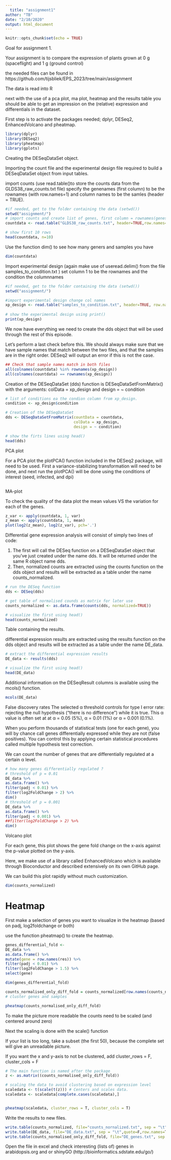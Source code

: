 ---
  title: "assignment1"
author: "TB"
date: "2/10/2020"
output: html_document
---
  
```{r setup, include=FALSE}
knitr::opts_chunk$set(echo = TRUE)
```


Goal for assignment 1.

Your assignment is to compare the expression of plants grown at 0 g (spaceflight) and 1 g (ground control)


the needed files can be found in https://github.com/tijsbliek/EPS_2023/tree/main/assignment

The data is read into R


next with the use of a pca plot, ma plot, heatmap and the results table you should be able to get an impression on the (relative) expression and differentials in the dataset. 


First step is to activate the packages needed; dplyr, DESeq2, EnhancedVolcano and pheatmap.

```{r}
library(dplyr)
library(DESeq2)
library(pheatmap)
library(gplots)
```




Creating the DESeqDataSet object.

Importing the count file and the experimental design file required to build a DESeqDataSet object from input tables.


import counts (use read.table()to store the counts data from the GLDS38_raw_counts.txt file) 
specify the genenames (first column) to be the rownames (with row.names=1) and column names to be the samles (header = TRUE).

```{r}
#if needed, get to the folder containing the data (setwd())
setwd("assignment/")
# import counts and create list of genes, first column = rownames(genes), first row is the column names (samples)
countdata <- read.table("GLDS38_raw_counts.txt", header=TRUE,row.names=1,stringsAsFactors = F, check.names = F)

# show first 10 rows
head(countdata, n=10)


```

Use the function dim() to see how many geners and samples you have

```{r}
dim(countdata)
```



Import experimental design (again make use of useread.delim() from the file samples_to_condition.txt )
set column 1 to be the rownames and the condition the columnnames


```{r}

#if needed, get to the folder containing the data (setwd())
setwd("assignment/")

#import experimental design change col names
xp_design <- read.table("samples_to_condition.txt", header=TRUE, row.names=1, stringsAsFactors = F, check.names = F)
 
# show the experimental design using print()
print(xp_design)

```



We now have everything we need to create the dds object that will be used through the rest of this episode.

Let’s perform a last check before this. We should always make sure that we have sample names that match between the two files, and that the samples are in the right order. DESeq2 will output an error if this is not the case.

```{r}


## Check that sample names match in both files
all(colnames(countdata) %in% rownames(xp_design))
all(colnames(countdata) == rownames(xp_design))


```



Creation of the DESeqDataSet (dds)
function is DESeqDataSetFromMatrix() with the arguments: colData = xp_design and design = ~ condition

```{r}

# list of conditions ea the condion column from xp_design.
condition <- xp_design$condition

# Creation of the DESeqDataSet
dds <- DESeqDataSetFromMatrix(countData = countdata, 
                              colData = xp_design, 
                              design = ~ condition)

# show the firts lines using head()
head(dds)
```



PCA plot

For a PCA plot the plotPCA() function included in the DESeq2 package, will need to be used.
First a variance-stabilizing transformation will need to be done, and next run the plotPCA() will be done using the conditions of interest (seed, infected, and dpi) 


```{r}

```






MA-plot

To check the quality of the data plot the mean values VS the variation for each of the genes.


```{r}

z_var <- apply(countdata, 1, var)
z_mean <- apply(countdata, 1, mean)
plot(log2(z_mean), log2(z_var), pch='.')


```


Differential gene expression analysis will consist of simply two lines of code:

1.  The first will call the DESeq function on a DESeqDataSet object that you’ve just created under the name dds. It will be returned under the same R object name dds.
2.  Then, normalized counts are extracted using the counts function on the dds object and results will be extracted as a table under the name counts_normalized.

```{r}
# run the DESeq function
dds <- DESeq(dds)

# get table of normalised counds as matrix for later use
counts_normalized <- as.data.frame(counts(dds, normalized=TRUE))

# visualize the first using head()
head(counts_normalized)
```


Table containing the results.

differential expression results are extracted using the results function on the dds object and results will be extracted as a table under the name DE_data.

```{r}
# extract the differential expression results
DE_data <- results(dds)  

# visualize the first using head()
head(DE_data)

```


Additional information on the DESeqResult columns is available using the mcols() function.
```{r}
mcols(DE_data)
```


False discovery rates
The selected α threshold controls for type I error rate: rejecting the null hypothesis (“there is no difference”) while it is true. This α value is often set at at α = 0.05 (5%), α = 0.01 (1%) or α = 0.001 (0.1%).

When you perform thousands of statistical tests (one for each gene), you will by chance call genes differentially expressed while they are not (false positives). You can control this by applying certain statistical procedures called multiple hypothesis test correction.

We can count the number of genes that are differentially regulated at a certain α level.


```{r}
# how many genes differentially regulated ?
# threshold of p = 0.01
DE_data %>%
as.data.frame() %>%
filter(padj < 0.01) %>%
filter(log2FoldChange > 2) %>%
dim()
# threshold of p = 0.001
DE_data %>%
as.data.frame() %>%
filter(padj < 0.001) %>%
##filter(log2FoldChange > 2) %>%
dim()
```



Volcano plot

For each gene, this plot shows the gene fold change on the x-axis against the p-value plotted on the y-axis.

Here, we make use of a library called EnhancedVolcano which is available through Bioconductor and described extensively on its own GitHub page.

We can build this plot rapidly without much customization.

```{r}
dim(counts_normalized)

```



######### 
# Heatmap
#########

First make a selection of genes you want to visualize in the heatmap (based on padj, log2foldchange or both)

use the function pheatmap() to create the heatmap.

```{r}
genes_differential_fold <-
DE_data %>%
as.data.frame() %>%
mutate(gene = row.names(res)) %>%
filter(padj < 0.01) %>%
filter(log2FoldChange > 1.5) %>%
select(gene)

dim(genes_differential_fold)

counts_normalised_only_diff_fold = counts_normalized[row.names(counts_normalized) %in% genes_differential_fold$gene, ]
# cluster genes and samples

pheatmap(counts_normalised_only_diff_fold)

```


To make the picture more readable the counts need to be scaled (and centered around zero)

Next the scaling is done with the scale() function

If your list is too long, take a subset (the first 50), because the complete set will give an unreadable picture.

If you want the x and y-axis to not be clustered, add cluster_rows = F, cluster_cols = F

```{r}

# The main function is named after the package
z <- as.matrix((counts_normalised_only_diff_fold))

# scaling the data to avoid clustering based on expression level
scaledata <- t(scale(t(z))) # Centers and scales data.
scaledata <- scaledata[complete.cases(scaledata),]  


pheatmap(scaledata, cluster_rows = T, cluster_cols = T)
```




Write the results to new files.

```{r}

write.table(counts_normalized, file="counts_nornalized.txt", sep = "\t",quote=F,row.names=T)
write.table(DE_data, file="DE_data.txt", sep = "\t",quote=F,row.names=T)
write.table(counts_normalised_only_diff_fold, file="DE_genes.txt", sep = "\t",quote=F,row.names=T)

```


Open the file in excel and check interesting (lists of) genes in arabidopsis.org and or shinyGO (http://bioinformatics.sdstate.edu/go/)


